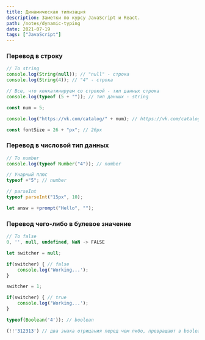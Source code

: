 ```yaml
---
title: Динамическая типизация
description: Заметки по курсу JavaScript и React.
path: /notes/dynamic-typing
date: 2021-07-19
tags: ["JavaScript"]
---
```


### Перевод в строку

```jsx
// To string
console.log(String(null)); // "null" - строка
console.log(String(4)); // "4" - строка

// Все, что конкатинируем со строкой - тип данных строка
console.log(typeof (5 + "")); // тип данных - string

const num = 5;

console.log("https://vk.com/catalog/" + num); // https://vk.com/catalog/5

const fontSize = 26 + "px"; // 26px
```

### Перевод в числовой тип данных

```jsx
// To number
console.log(typeof Number("4")); // number

// Унарный плюс
typeof +"5"; // number

// parseInt
typeof parseInt("15px", 10);

let answ = +prompt("Hello", "");
```

### Перевод чего-либо в булевое значение

```jsx
// To false
0, '', null, undefined, NaN -> FALSE

let switcher = null;

if(switcher) { // false
	console.log('Working...');
}

switcher = 1;

if(switcher) { // true
	console.log('Working...');
}

typeof(Boolean('4')); // boolean

(!!'312313') // два знака отрицания перед чем либо, превращают в boolean
```
